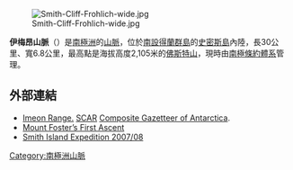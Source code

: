 [[Image:Smith-Cliff-Frohlich-wide.jpg|right]]

'''伊梅昂山脈'''（{{lang-en|Imeon Range}}）是[[南極洲|南極洲]]的[[山脈|山脈]]，位於[[南設得蘭群島|南設得蘭群島]]的[[史密斯島|史密斯島]]內陸，長30公里、寬6.8公里，最高點是海拔高度2,105米的[[佛斯特山|佛斯特山]]，現時由[[南極條約體系|南極條約體系]]管理。

==外部連結==
* [http://data.aad.gov.au/aadc/gaz/scar/display_name.cfm?gaz_id=134716 Imeon Range.]{{Wayback|url=http://data.aad.gov.au/aadc/gaz/scar/display_name.cfm?gaz_id=134716 |date=20120324143733 }} [[SCAR|SCAR]] [[Composite_Gazetteer_of_Antarctica|Composite Gazetteer of Antarctica]].
* [https://web.archive.org/web/20010116153200/http://www.oneworldmagazine.org/focus/southpole/smith.htm Mount Foster’s First Ascent]
* [https://web.archive.org/web/20080113074830/http://www.smithisland.co.uk/da/49073 Smith Island Expedition 2007/08]

{{Antarctica-geo-stub}}
[[Category:南極洲山脈|Category:南極洲山脈]]